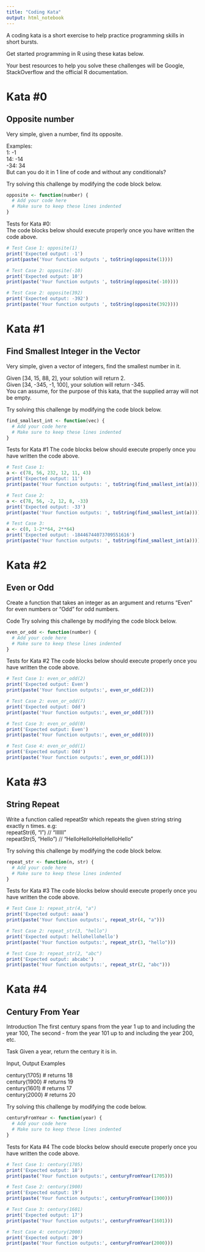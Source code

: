 ```yaml
---
title: "Coding Kata"
output: html_notebook
---
```



A coding kata is a short exercise to help practice programming skills in short bursts.

Get started programming in R using these katas below.

Your best resources to help you solve these challenges will be Google, StackOverflow and the official R documentation.


# Kata #0 

## Opposite number

Very simple, given a number, find its opposite.

Examples:<br/>
1: -1 <br/>
14: -14 <br/>
-34: 34 <br/>
But can you do it in 1 line of code and without any conditionals?

Try solving this challenge by modifying the code block below.

```r
opposite <- function(number) {
  # Add your code here
  # Make sure to keep these lines indented
}
```

Tests for Kata #0: <br/>
The code blocks below should execute properly once you have written the code above.


```r
# Test Case 1: opposite(1)
print('Expected output: -1')
print(paste('Your function outputs ', toString(opposite(1))))
```

```r
# Test Case 2: opposite(-10)
print('Expected output: 10')
print(paste('Your function outputs ', toString(opposite(-10))))
```

```r
# Test Case 2: opposite(392)
print('Expected output: -392')
print(paste('Your function outputs ', toString(opposite(392))))
```

# Kata #1 

## Find Smallest Integer in the Vector 

Very simple, given a vector of integers, find the smallest number in it.

Given [34, 15, 88, 2], your solution will return 2.<br/> Given [34, -345, -1, 100], your solution will return -345. <br/>You can assume, for the purpose of this kata, that the supplied array will not be empty.

Try solving this challenge by modifying the code block below.

```r
find_smallest_int <- function(vec) {
  # Add your code here
  # Make sure to keep these lines indented
}
```

Tests for Kata #1
The code blocks below should execute properly once you have written the code above.

```r
# Test Case 1: 
a <- c(78, 56, 232, 12, 11, 43)
print('Expected output: 11')
print(paste('Your function outputs: ', toString(find_smallest_int(a))))
```
```r
# Test Case 2: 
a <- c(78, 56, -2, 12, 8, -33)
print('Expected output: -33')
print(paste('Your function outputs: ', toString(find_smallest_int(a))))
```
```r
# Test Case 3: 
a <- c(0, 1-2**64, 2**64)
print('Expected output: -18446744073709551616')
print(paste('Your function outputs: ', toString(find_smallest_int(a))))
```



# Kata #2

## Even or Odd
Create a function that takes an integer as an argument and returns "Even" for even numbers or "Odd" for odd numbers.

Code
Try solving this challenge by modifying the code block below.

```r
even_or_odd <- function(number) {
  # Add your code here
  # Make sure to keep these lines indented
}
```

Tests for Kata #2
The code blocks below should execute properly once you have written the code above.

```r
# Test Case 1: even_or_odd(2)
print('Expected output: Even')
print(paste('Your function outputs:', even_or_odd(2)))
```

```r
# Test Case 2: even_or_odd(7)
print('Expected output: Odd')
print(paste('Your function outputs:', even_or_odd(7)))
```

```r
# Test Case 3: even_or_odd(0)
print('Expected output: Even')
print(paste('Your function outputs:', even_or_odd(0)))
```

```r
# Test Case 4: even_or_odd(1)
print('Expected output: Odd')
print(paste('Your function outputs:', even_or_odd(1)))
```


# Kata #3

## String Repeat
Write a function called repeatStr which repeats the given string string exactly n times.
e.g:<br/>
repeatStr(6, "I") // "IIIIII"<br/>
repeatStr(5, "Hello") // "HelloHelloHelloHelloHello"<br/>

Try solving this challenge by modifying the code block below.

```r
repeat_str <- function(n, str) {
  # Add your code here
  # Make sure to keep these lines indented
}
```

Tests for Kata #3
The code blocks below should execute properly once you have written the code above.

```r
# Test Case 1: repeat_str(4, "a")
print('Expected output: aaaa')
print(paste('Your function outputs:', repeat_str(4, "a")))
```

```r
# Test Case 2: repeat_str(3, "hello")
print('Expected output: hellohellohello')
print(paste('Your function outputs:', repeat_str(3, "hello")))
```

```r
# Test Case 3: repeat_str(2, "abc")
print('Expected output: abcabc')
print(paste('Your function outputs:', repeat_str(2, "abc")))
```

# Kata #4

## Century From Year
Introduction The first century spans from the year 1 up to and including the year 100, The second - from the year 101 up to and including the year 200, etc.<br/>

Task Given a year, return the century it is in.<br/>

Input, Output Examples<br/>

century(1705)  # returns 18<br/>
century(1900)  # returns 19<br/>
century(1601)  # returns 17<br/>
century(2000)  # returns 20<br/>

Try solving this challenge by modifying the code below.<br/>

```r
centuryFromYear <- function(year) {
  # Add your code here
  # Make sure to keep these lines indented
}
```

Tests for Kata #4
The code blocks below should execute properly once you have written the code above.

```r
# Test Case 1: century(1705)
print('Expected output: 18')
print(paste('Your function outputs:', centuryFromYear(1705)))
```

```r
# Test Case 2: century(1900)
print('Expected output: 19')
print(paste('Your function outputs:', centuryFromYear(1900)))
```

```r
# Test Case 3: century(1601)
print('Expected output: 17')
print(paste('Your function outputs:', centuryFromYear(1601)))
```

```r
# Test Case 4: century(2000)
print('Expected output: 20')
print(paste('Your function outputs:', centuryFromYear(2000)))
```








